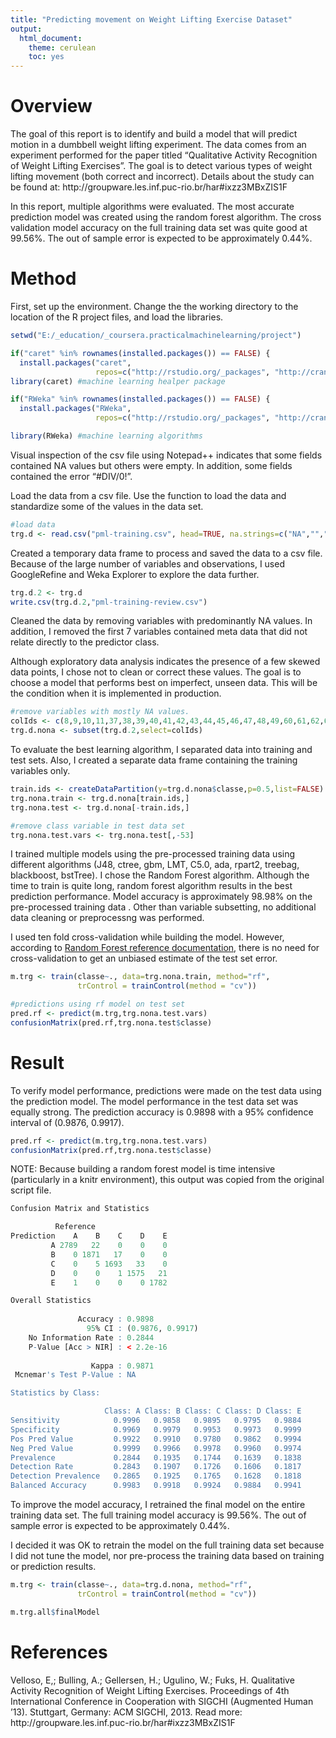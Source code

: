 ```yaml
---
title: "Predicting movement on Weight Lifting Exercise Dataset"
output:
  html_document:
    theme: cerulean
    toc: yes
---
```

# Overview
The goal of this report is to identify and build a model that will predict motion in a dumbbell weight lifting experiment. The data comes from an experiment performed for the paper titled "Qualitative Activity Recognition of Weight Lifting Exercises". The goal is to detect various types of weight lifting movement (both correct and incorrect). Details about the study can be found at: http://groupware.les.inf.puc-rio.br/har#ixzz3MBxZIS1F

In this report, multiple algorithms were evaluated. The most accurate prediction model was created using the random forest algorithm. The cross validation model accuracy on the full training data set was quite good at 99.56%. The out of sample error is expected to be approximately 0.44%.

# Method
First, set up the environment. Change the the working directory to the location of the R project files, and load the libraries.

```r

setwd("E:/_education/_coursera.practicalmachinelearning/project")

if("caret" %in% rownames(installed.packages()) == FALSE) {
  install.packages("caret",
                   repos=c("http://rstudio.org/_packages", "http://cran.rstudio.com"))}
library(caret) #machine learning healper package

if("RWeka" %in% rownames(installed.packages()) == FALSE) {
  install.packages("RWeka",
                   repos=c("http://rstudio.org/_packages", "http://cran.rstudio.com"))}

library(RWeka) #machine learning algorithms
```

Visual inspection of the csv file using Notepad++ indicates that some fields contained NA values but others were empty. In addition, some fields contained the error "#DIV/0!". 

Load the data from a csv file. Use the function to load the data and standardize some of the values in the data set.
```r
#load data
trg.d <- read.csv("pml-training.csv", head=TRUE, na.strings=c("NA","","#DIV/0!"))

```

Created a temporary data frame to process and saved the data to a csv file. Because of the large number of variables and observations, I used GoogleRefine and Weka Explorer to explore the data further.

```r
trg.d.2 <- trg.d
write.csv(trg.d.2,"pml-training-review.csv")
```

Cleaned the data by removing variables with predominantly NA values. In addition, I removed the first 7 variables contained meta data that did not relate directly to the predictor class. 

Although exploratory data analysis indicates the presence of a few skewed data points, I chose not to clean or correct these values. The goal is to choose a model that performs best on  imperfect, unseen data. This will be the condition when it is implemented in production.

```r
#remove variables with mostly NA values.
colIds <- c(8,9,10,11,37,38,39,40,41,42,43,44,45,46,47,48,49,60,61,62,63,64,65,66,67,68,84,85,86,102,113,114,115,116,117,118,119,120,121,122,123,124,140,151,152,153,154,155,156,157,158,159,160)
trg.d.nona <- subset(trg.d.2,select=colIds)
```

To evaluate the best learning algorithm, I separated data into training and test sets. Also, I created a separate data frame containing the training variables only.

```r
train.ids <- createDataPartition(y=trg.d.nona$classe,p=0.5,list=FALSE)
trg.nona.train <- trg.d.nona[train.ids,]
trg.nona.test <- trg.d.nona[-train.ids,]

#remove class variable in test data set
trg.nona.test.vars <- trg.nona.test[,-53]

```

I trained multiple models using the pre-processed training data using different algorithms (J48, ctree, gbm, LMT, C5.0, ada, rpart2, treebag, blackboost, bstTree). I chose the Random Forest algorithm. Although the time to train is quite long, random forest algorithm results in the best prediction performance. Model accuracy is approximately 98.98% on the pre-processed training data . Other than variable subsetting, no additional data cleaning or preprocessng was performed.

I used ten fold cross-validation while building the model. However, according to [Random Forest reference documentation](See:http://www.stat.berkeley.edu/~breiman/Using_random_forests_V3.1.pdf), there is no need for cross-validation to get an unbiased estimate of the test set error.

```r
m.trg <- train(classe~., data=trg.nona.train, method="rf",
               trControl = trainControl(method = "cv"))

#predictions using rf model on test set
pred.rf <- predict(m.trg,trg.nona.test.vars)
confusionMatrix(pred.rf,trg.nona.test$classe)

```


# Result

To verify model performance, predictions were made on the test data using the prediction model. The model performance in the test data set was equally strong. The prediction accuracy is 0.9898 with a 95% confidence interval of (0.9876, 0.9917). 

```r
pred.rf <- predict(m.trg,trg.nona.test.vars)
confusionMatrix(pred.rf,trg.nona.test$classe)

```

NOTE: Because building a random forest model is time intensive (particularly in a knitr   environment), this output was copied from the original script file.

```r
Confusion Matrix and Statistics

          Reference
Prediction    A    B    C    D    E
         A 2789   22    0    0    0
         B    0 1871   17    0    0
         C    0    5 1693   33    0
         D    0    0    1 1575   21
         E    1    0    0    0 1782

Overall Statistics
                                          
               Accuracy : 0.9898          
                 95% CI : (0.9876, 0.9917)
    No Information Rate : 0.2844          
    P-Value [Acc > NIR] : < 2.2e-16       
                                          
                  Kappa : 0.9871          
 Mcnemar's Test P-Value : NA              

Statistics by Class:

                     Class: A Class: B Class: C Class: D Class: E
Sensitivity            0.9996   0.9858   0.9895   0.9795   0.9884
Specificity            0.9969   0.9979   0.9953   0.9973   0.9999
Pos Pred Value         0.9922   0.9910   0.9780   0.9862   0.9994
Neg Pred Value         0.9999   0.9966   0.9978   0.9960   0.9974
Prevalence             0.2844   0.1935   0.1744   0.1639   0.1838
Detection Rate         0.2843   0.1907   0.1726   0.1606   0.1817
Detection Prevalence   0.2865   0.1925   0.1765   0.1628   0.1818
Balanced Accuracy      0.9983   0.9918   0.9924   0.9884   0.9941
```


To improve the model accuracy, I retrained the final model on the entire training data set. The full training model accuracy is 99.56%. The out of sample error is expected to be approximately 0.44%.

I decided it was OK to retrain the model on the full training data set because I did not tune the model, nor pre-process the training data based on training or prediction results.

```r
m.trg <- train(classe~., data=trg.d.nona, method="rf",
               trControl = trainControl(method = "cv"))

m.trg.all$finalModel
```

# References

Velloso, E,; Bulling, A.; Gellersen, H.; Ugulino, W.; Fuks, H. Qualitative Activity Recognition of Weight Lifting Exercises. Proceedings of 4th International Conference in Cooperation with SIGCHI (Augmented Human '13). Stuttgart, Germany: ACM SIGCHI, 2013. 
Read more: http://groupware.les.inf.puc-rio.br/har#ixzz3MBxZIS1F

